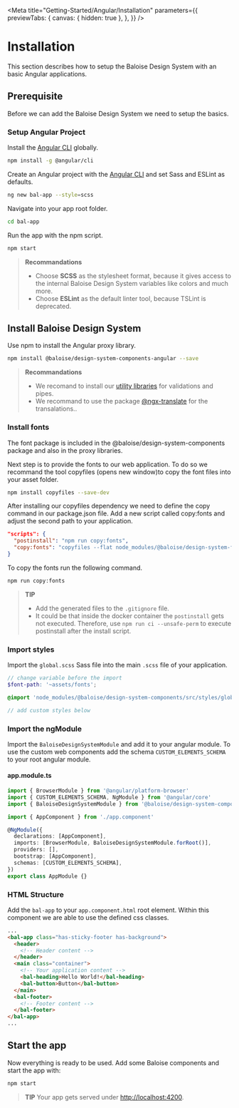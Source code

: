 
<Meta
  title="Getting-Started/Angular/Installation"
  parameters={{
    previewTabs: {
      canvas: { hidden: true },
    },
  }}
/>

# Installation

This section describes how to setup the Baloise Design System with an basic Angular applications.

## Prerequisite

Before we can add the Baloise Design System we need to setup the basics.

### Setup Angular Project

Install the [Angular CLI](https://cli.angular.io/) globally.

```bash
npm install -g @angular/cli
```

Create an Angular project with the [Angular CLI](https://cli.angular.io/) and set Sass and ESLint as defaults.

```bash
ng new bal-app --style=scss
```

Navigate into your app root folder.

```bash
cd bal-app
```

Run the app with the npm script.

```bash
npm start
```

> **Recommandations**
>
> - Choose **SCSS** as the stylesheet format, because it gives access to the internal Baloise Design System variables like colors and much more.
> - Choose **ESLint** as the default linter tool, because TSLint is deprecated.

## Install Baloise Design System

Use npm to install the Angular proxy library.

```bash
npm install @baloise/design-system-components-angular --save
```

> **Recommandations**
>
> - We recomand to install our [utility libraries](https://github.com/baloise/web-app-utils) for validations and pipes.
> - We recommand to use the package [@ngx-translate](https://github.com/ngx-translate/core) for the transalations..

### Install fonts

The font package is included in the @baloise/design-system-components package and also in the proxy libraries.

Next step is to provide the fonts to our web application. To do so we recommand the tool copyfiles (opens new window)to copy the font files into your asset folder.

```bash
npm install copyfiles --save-dev
```

After installing our copyfiles dependency we need to define the copy command in our package.json file. Add a new script called copy:fonts and adjust the second path to your application.

```json
"scripts": {
  "postinstall": "npm run copy:fonts",
  "copy:fonts": "copyfiles --flat node_modules/@baloise/design-system-fonts/lib/* src/assets/fonts"
}
```

To copy the fonts run the following command.

```bash
npm run copy:fonts
```

> **TIP**
>
> - Add the generated files to the `.gitignore` file.
> - It could be that inside the docker container the `postinstall` gets not executed. Therefore, use `npm run ci --unsafe-perm` to execute postinstall after the install script.

### Import styles

Import the `global.scss` Sass file into the main `.scss` file of your application.

```scss
// change variable before the import
$font-path: '~assets/fonts';

@import 'node_modules/@baloise/design-system-components/src/styles/global.scss';

// add custom styles below
```

### Import the ngModule

Import the `BaloiseDesignSystemModule` and add it to your angular module. To use the custom web components add the schema `CUSTOM_ELEMENTS_SCHEMA` to your root angular module.

#### app.module.ts

```typescript
import { BrowserModule } from '@angular/platform-browser'
import { CUSTOM_ELEMENTS_SCHEMA, NgModule } from '@angular/core'
import { BaloiseDesignSystemModule } from '@baloise/design-system-components-angular'

import { AppComponent } from './app.component'

@NgModule({
  declarations: [AppComponent],
  imports: [BrowserModule, BaloiseDesignSystemModule.forRoot()],
  providers: [],
  bootstrap: [AppComponent],
  schemas: [CUSTOM_ELEMENTS_SCHEMA],
})
export class AppModule {}
```

### HTML Structure

Add the `bal-app` to your `app.component.html` root element. Within this component we are able to use the defined css classes.

```html
...
<bal-app class="has-sticky-footer has-background">
  <header>
    <!-- Header content -->
  </header>
  <main class="container">
    <!-- Your application content -->
    <bal-heading>Hello World!</bal-heading>
    <bal-button>Button</bal-button>
  </main>
  <bal-footer>
    <!-- Footer content -->
  </bal-footer>
</bal-app>
...
```

## Start the app

Now everything is ready to be used. Add some Baloise components and start the app with:

```bash
npm start
```

> **TIP**
> Your app gets served under [http://localhost:4200](http://localhost:4200).

<bal-doc-github link="/stories/getting-started/angular/01-installation.stories.mdx"></bal-doc-github>
